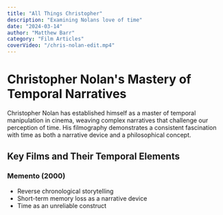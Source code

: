 ```yaml
---
title: "All Things Christopher"
description: "Examining Nolans love of time"
date: "2024-03-14"
author: "Matthew Barr"
category: "Film Articles"
coverVideo: "/chris-nolan-edit.mp4"
---
```


# Christopher Nolan's Mastery of Temporal Narratives

Christopher Nolan has established himself as a master of temporal manipulation in cinema, weaving complex narratives that challenge our perception of time. His filmography demonstrates a consistent fascination with time as both a narrative device and a philosophical concept.

## Key Films and Their Temporal Elements

### Memento (2000)
- Reverse chronological storytelling
- Short-term memory loss as a narrative device
- Time as an unreliable construct
